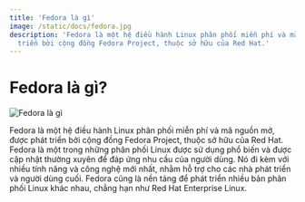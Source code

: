 ```yaml
---
title: 'Fedora là gì'
image: /static/docs/fedora.jpg
description: 'Fedora là một hệ điều hành Linux phân phối miễn phí và mã nguồn mở, được phát
  triển bởi cộng đồng Fedora Project, thuộc sở hữu của Red Hat.'
---
```


# Fedora là gì?

![Fedora là gì](/static/docs/fedora.jpg)

Fedora là một hệ điều hành Linux phân phối miễn phí và mã nguồn mở, được phát
triển bởi cộng đồng Fedora Project, thuộc sở hữu của Red Hat. Fedora là một
trong những phân phối Linux được sử dụng phổ biến và được cập nhật thường xuyên
để đáp ứng nhu cầu của người dùng. Nó đi kèm với nhiều tính năng và công nghệ
mới nhất, nhằm hỗ trợ cho các nhà phát triển và người dùng cuối. Fedora cũng là
nền tảng để phát triển nhiều bản phân phối Linux khác nhau, chẳng hạn như Red
Hat Enterprise Linux.
